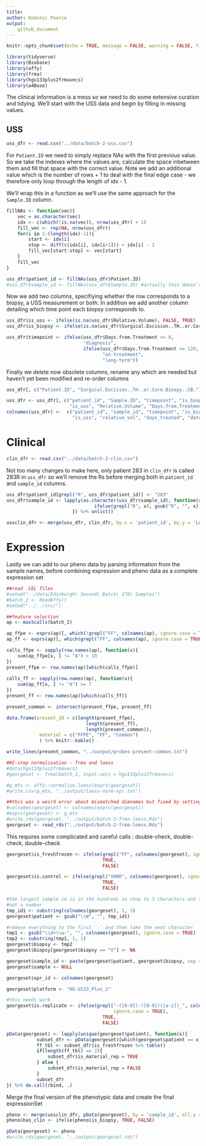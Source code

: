 ```yaml
---
title:
author: Dominic Pearce
output:
    github_document
---
```


```r
knitr::opts_chunk$set(echo = TRUE, message = FALSE, warning = FALSE, fig.align = 'center')
```

```r
library(tidyverse)
library(Biobase)
library(affy)
library(frma)
library(hgu133plus2frmavecs)
library(a4Base)
```

The clinical information is a mess so we need to do some extensive curation and tidying. We'll
start with the USS data and begin by filling in missing values.

## USS

```r
uss_dfr <- read.csv("../data/batch-2-uss.csv")
```

For `Patient.ID` we need to simply replace NAs with the first previous value. So we take the
indexes where the values are, calculate the space inbetween them and fill that space with the
correct value. Note we add an additional value which is the number of rows + 1 to deal with the
final edge case - we therefore only loop through the length of idx - 1.

We'll wrap this in a function as we'll use the same approach for the `Sample.ID` column.

```r
fillNAs <- function(vec){
    vec = as.character(vec)
    idx <- c(which(!is.na(vec)), nrow(uss_dfr) + 1)
    fill_vec <- rep(NA, nrow(uss_dfr))
    for(i in 1:(length(idx)-1)){
        start <- idx[i]
        stop <- diff(c(idx[i], idx[i+1])) + idx[i] - 1
        fill_vec[start:stop] <- vec[start]
    }
    fill_vec
}

uss_dfr$patient_id <- fillNAs(uss_dfr$Patient.ID)
#uss_dfr$sample_id <- fillNAs(uss_dfr$Sample.ID) #actually this doesn't make sense to do
```

Now we add two columns, specifiying whether the row corresponds to a biopsy, a USS measurement or 
both. In addition we add another column detailing which time point each biopsy corresponds to.

```r
uss_dfr$is_uss <- ifelse(is.na(uss_dfr$Relative.Volume), FALSE, TRUE)
uss_dfr$is_biopsy <- ifelse(is.na(uss_dfr$Surgical.Excision..TH..or.Core.Biospy..CB.), FALSE, TRUE)

uss_dfr$timepoint <- ifelse(uss_dfr$Days.from.Treatment <= 0,
                            "diagnosis",
                            ifelse(uss_dfr$Days.from.Treatment <= 120,
                                   "on-treatment", 
                                   "long-term"))
```

Finally we delete now obsolete columns, rename any which are needed but haven't yet been modified 
and re-order columns

```r
uss_dfr[, c("Patient.ID", "Surgical.Excision..TH..or.Core.Biospy..CB.")] <- NULL

uss_dfr <- uss_dfr[, c("patient_id", "Sample.ID", "timepoint", "is_biopsy", 
                       "is_uss", "Relative.Volume", "Days.from.Treatment", "Date")]
colnames(uss_dfr) <-  c("patient_id", "sample_id", "timepoint", "is_biopsy", 
                        "is_uss", "relative_vol", "days_treated", "date")
```

# Clinical

```r
clin_dfr <- read.csv("../data/batch-2-clin.csv")
```

Not too many changes to make here, only patient 283 in `clin_dfr` is called 283R in `uss_dfr` so 
we'll remove the Rs before merging both in `patient_id` and `sample_id` columns.

```r
uss_dfr$patient_id[grepl("R", uss_dfr$patient_id)] <- "283"
uss_dfr$sample_id <- lapply(as.character(uss_dfr$sample_id), function(x){
                                ifelse(grepl("R", x), gsub("R", "", x), x)
                        }) %>% unlist()

ussclin_dfr <- merge(uss_dfr, clin_dfr, by.x = 'patient_id', by.y = 'LA.Number', all = TRUE)
```

# Expression

Lastly we can add to our pheno data by parsing information from the sample names, before combining
expression and pheno data as a complete expression set

```r
##read .CEL files
#setwd("../data/Edinburgh\ Second\ Batch\ 170\ Samples")
#batch_2 <- ReadAffy()
#setwd("../../src/")

##feature selection
ap <- mas5calls(batch_2)

ap_ffpe <- exprs(ap)[, which(!grepl("FF", colnames(ap), ignore.case = TRUE))]
ap_ff <- exprs(ap)[, which(grepl("FF", colnames(ap), ignore.case = TRUE))]

calls_ffpe <- sapply(row.names(ap), function(x){
    sum(ap_ffpe[x, ] != "A") > 10
})
present_ffpe <- row.names(ap)[which(calls_ffpe)]
 
calls_ff <- sapply(row.names(ap), function(x){
    sum(ap_ff[x, ] != "A") >= 7
})
present_ff <- row.names(ap)[which(calls_ff)]

present_common <- intersect(present_ffpe, present_ff)

data.frame(present_10 = c(length(present_ffpe), 
                             length(present_ff), 
                             length(present_common)),
            material = c("FFPE", "FF", "Common")
            ) %>% knitr::kable()

write_lines(present_common, "../output/probes-present-common.txt")

##2-step normalisation - frma and loess 
#data(hgu133plus2frmavecs)
#georgeset <- frma(batch_2, input.vecs = hgu133plus2frmavecs) 

#g_mtx <- affy::normalize.loess(exprs(georgeset))
#write.csv(g_mtx, "../output/loess-norm-xpr.txt")

##this was a weird error about mismatched dimnames but fixed by setting colnames explicitly
#colnames(georgeset) <- colnames(exprs(georgeset))
#exprs(georgeset) <- g_mtx
#write_rds(georgeset, "../output/batch-2-frma-loess.Rds")
georgeset <- read_rds("../output/batch-2-frma-loess.Rds")
```

This requires some complicated and careful calls : double-check, double-check, double-check

```r
georgeset$is_freshfrozen <- ifelse(grepl("FF", colnames(georgeset), ignore.case = TRUE),
                                   TRUE,
                                   FALSE)

georgeset$is.control <- ifelse(grepl("VHRR", colnames(georgeset), ignore.case = TRUE), 
                                   TRUE, 
                                   FALSE)

#the largest sample id is in the hundreds so chop to 3 characters and then remove anything that's 
#not a number
tmp_id1 <- substring(colnames(georgeset), 1, 3) 
georgeset$patient <- gsub("\\W", "", tmp_id1)

#remove everything to the first `-` and then take the next character
tmp1 <- gsub("\\d+\\w-", "", colnames(georgeset), ignore.case = TRUE)
tmp2 <- substring(tmp1, 1, 1)
georgeset$biopsy <- tmp2
georgeset$biopsy[georgeset$biopsy == "V"] <- NA

georgeset$sample_id <- paste(georgeset$patient, georgeset$biopsy, sep = '-')
georgeset$sample <- NULL

georgeset$xpr_id <- colnames(georgeset)

georgeset$platform <- "HG-U133_Plus_2"

#this needs work
georgeset$is.replicate <- ifelse(grepl("-([0-9])-([0-9])([a-z])_", colnames(georgeset),
                                       ignore.case = TRUE), 
                                   TRUE, 
                                   FALSE)

pData(georgeset) <- lapply(unique(georgeset$patient), function(x){
           subset_dfr <- pData(georgeset)[which(georgeset$patient == x),]
           ff_tbl <- subset_dfr$is_freshfrozen %>% table()    
           if(length(ff_tbl) == 2){
               subset_dfr$is_material_rep = TRUE
           } else {
               subset_dfr$is_material_rep = FALSE
           }
           subset_dfr
}) %>% do.call(rbind, .) 
```

Merge the final version of the phenotypic data and create the final expressionSet

```r
pheno <- merge(ussclin_dfr, pData(georgeset), by = 'sample_id', all.y = TRUE)
pheno$has_clin <- ifelse(pheno$is_biopsy, TRUE, FALSE)

pData(georgeset) <- pheno
#write_rds(georgeset, "../output/georgeset.rds")
```


